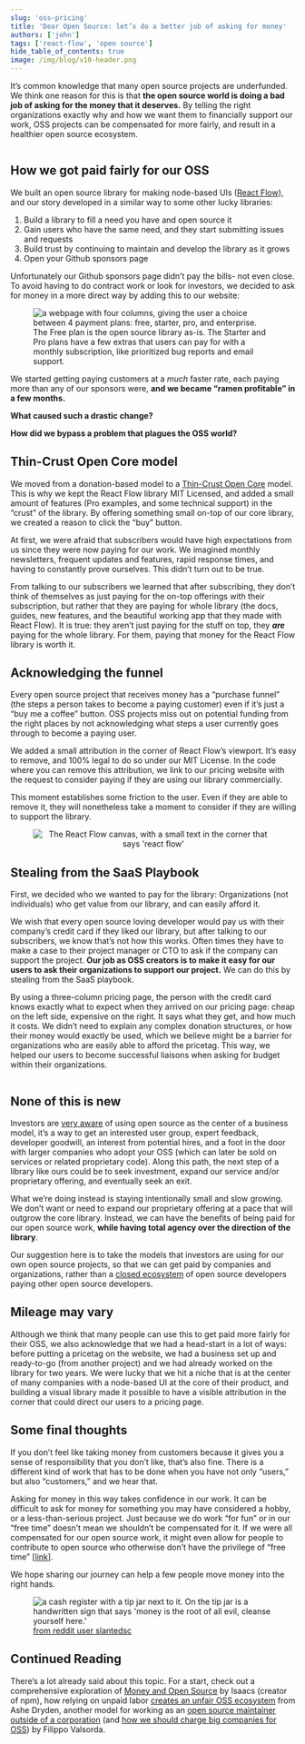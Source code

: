 ```yaml
---
slug: 'oss-pricing'
title: 'Dear Open Source: let’s do a better job of asking for money'
authors: ['john']
tags: ['react-flow', 'open source']
hide_table_of_contents: true
image: /img/blog/v10-header.png
---
```



It’s common knowledge that many open source projects are underfunded. We think one reason for this is that **the open source world is doing a bad job of asking for the money that it deserves.** By telling the right organizations exactly why and how we want them to financially support our work, OSS projects can be compensated for more fairly, and result in a healthier open source ecosystem.

<!--truncate-->

<figure align="center">
  <Image img="/img/blog/oss-pricing/donate-button.png" alt="" maxWidth="50%" />
</figure>

## How we got paid fairly for our OSS

We built an open source library for making node-based UIs ([React Flow](https://github.com/wbkd/react-flow)), and our story developed in a similar way to some other lucky libraries:

1. Build a library to fill a need you have and open source it
2. Gain users who have the same need, and they start submitting issues and requests
3. Build trust by continuing to maintain and develop the library as it grows
4. Open your Github sponsors page

Unfortunately our Github sponsors page didn’t pay the bills- not even close. To avoid having to do contract work or look for investors, we decided to ask for money in a more direct way by adding this to our website:

<figure>
  <Image
    img="/img/blog/oss-pricing/pricing-ui.png"
    alt="a webpage with four columns, giving the user a choice between 4 payment plans: free, starter, pro, and enterprise."
  />
  <figcaption>
    The Free plan is the open source library as-is. The Starter and Pro plans have a few extras that
    users can pay for with a monthly subscription, like prioritized bug reports and email support.
  </figcaption>
</figure>

We started getting paying customers at a _much_ faster rate, each paying more than any of our sponsors were, **and we became “ramen profitable” in a few months.**

**What caused such a drastic change?**

**How did we bypass a problem that plagues the OSS world?**

## Thin-Crust Open Core model

We moved from a donation-based model to a [Thin-Crust Open Core](https://www.bcg.com/publications/2021/open-source-software-strategy-benefits) model. This is why we kept the React Flow library MIT Licensed, and added a small amount of features (Pro examples, and some technical support) in the “crust” of the library. By offering something small on-top of our core library, we created a reason to click the “buy” button.

At first, we were afraid that subscribers would have high expectations from us since they were now paying for our work. We imagined monthly newsletters, frequent updates and features, rapid response times, and having to constantly prove ourselves. This didn’t turn out to be true.

From talking to our subscribers we learned that after subscribing, they don’t think of themselves as just paying for the on-top offerings with their subscription, but rather that they are paying for whole library (the docs, guides, new features, and the beautiful working app that they made with React Flow). It is true: they aren’t just paying for the stuff on top, they **_are_** paying for the whole library. For them, paying that money for the React Flow library is worth it.

## Acknowledging the funnel

Every open source project that receives money has a “purchase funnel” (the steps a person takes to become a paying customer) even if it’s just a “buy me a coffee” button. OSS projects miss out on potential funding from the right places by not acknowledging what steps a user currently goes through to become a paying user.

We added a small attribution in the corner of React Flow’s viewport. It’s easy to remove, and 100% legal to do so under our MIT License. In the code where you can remove this attribution, we link to our pricing website with the request to consider paying if they are using our library commercially.

This moment establishes some friction to the user. Even if they are able to remove it, they will nonetheless take a moment to consider if they are willing to support the library.

<figure align="center">
  <Image
    img="/img/blog/oss-pricing/rf-attribution.png"
    alt="The React Flow canvas, with a small text in the corner that says 'react flow'"
  />
</figure>

## Stealing from the SaaS Playbook

First, we decided who we wanted to pay for the library: Organizations (not individuals) who get value from our library, and can easily afford it.

We wish that every open source loving developer would pay us with their company’s credit card if they liked our library, but after talking to our subscribers, we know that’s not how this works. Often times they have to make a case to their project manager or CTO to ask if the company can support the project. **Our job as OSS creators is to make it easy for our users to ask their organizations to support our project.** We can do this by stealing from the SaaS playbook.

By using a three-column pricing page, the person with the credit card knows exactly what to expect when they arrived on our pricing page: cheap on the left side, expensive on the right. It says what they get, and how much it costs. We didn’t need to explain any complex donation structures, or how their money would exactly be used, which we believe might be a barrier for organizations who are easily able to afford the pricetag. This way, we helped our users to become successful liaisons when asking for budget within their organizations.

<Image img="/img/blog/oss-pricing/threecolumns.png" alt="" />

## None of this is new

Investors are [very aware](https://nautacapital.com/insight/open-source-weathers-the-fundingstorm/) of using open source as the center of a business model, it’s a way to get an interested user group, expert feedback, developer goodwill, an interest from potential hires, and a foot in the door with larger companies who adopt your OSS (which can later be sold on services or related proprietary code). Along this path, the next step of a library like ours could be to seek investment, expand our service and/or proprietary offering, and eventually seek an exit.

What we’re doing instead is staying intentionally small and slow growing. We don’t want or need to expand our proprietary offering at a pace that will outgrow the core library. Instead, we can have the benefits of being paid for our open source work, **while having total agency over the direction of the library**.

Our suggestion here is to take the models that investors are using for our own open source projects, so that we can get paid by companies and organizations, rather than a [closed ecosystem](https://stackoverflow.blog/2021/01/07/open-source-has-a-funding-problem/) of open source developers paying other open source developers.

## Mileage may vary

Although we think that many people can use this to get paid more fairly for their OSS, we also acknowledge that we had a head-start in a lot of ways: before putting a pricetag on the website, we had a business set up and ready-to-go (from another project) and we had already worked on the library for two years. We were lucky that we hit a niche that is at the center of many companies with a node-based UI at the core of their product, and building a visual library made it possible to have a visible attribution in the corner that could direct our users to a pricing page.

## Some final thoughts

If you don’t feel like taking money from customers because it gives you a sense of responsibility that you don’t like, that’s also fine. There is a different kind of work that has to be done when you have not only “users,” but also “customers,” and we hear that.

Asking for money in this way takes confidence in our work. It can be difficult to ask for money for something you may have considered a hobby, or a less-than-serious project. Just because we do work “for fun” or in our “free time” doesn’t mean we shouldn’t be compensated for it. If we were all compensated for our open source work, it might even allow for people to contribute to open source who otherwise don’t have the privilege of “free time” [[link](https://www.ashedryden.com/blog/the-ethics-of-unpaid-labor-and-the-oss-community)].

We hope sharing our journey can help a few people move money into the right hands.

<figure>
  <Image
    img="/img/blog/oss-pricing/tipjar.png"
    alt="a cash register with a tip jar next to it. On the tip jar is a handwritten sign that says 'money is the root of all evil, cleanse yourself here.'"
  />
  <figcaption>
    <a href="https://www.reddit.com/r/funnysigns/comments/f151wh/local_tip_jar/?utm_source=share&utm_medium=web2x&context=3">
      from reddit user slantedsc
    </a>
  </figcaption>
</figure>

## Continued Reading

There’s a lot already said about this topic. For a start, check out a comprehensive exploration of [Money and Open Source](https://medium.com/open-source-life/money-and-open-source-d44a1953749c) by Isaacs (creator of npm), how relying on unpaid labor [creates an unfair OSS ecosystem](https://www.ashedryden.com/blog/the-ethics-of-unpaid-labor-and-the-oss-community) from Ashe Dryden, another model for working as an [open source maintainer outside of a corporation](https://words.filippo.io/full-time-maintainer/#fn4) (and [how we should charge big companies for OSS](https://words.filippo.io/professional-maintainers/)) by Filippo Valsorda.
